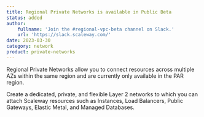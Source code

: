 ```yaml
---
title: Regional Private Networks is available in Public Beta
status: added
author:
    fullname: 'Join the #regional-vpc-beta channel on Slack.'
    url: 'https://slack.scaleway.com/'
date: 2023-03-30
category: network
product: private-networks
---
```


Regional Private Networks allow you to connect resources across multiple AZs within the same region and are currently only available in the PAR region. 

Create a dedicated, private, and flexible Layer 2 networks to which you can attach Scaleway resources such as Instances, Load Balancers, Public Gateways, Elastic Metal, and Managed Databases.

